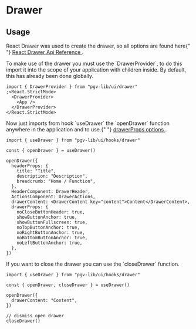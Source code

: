 

<Meta title="Components/Navigation/Drawer/Docs" />

# Drawer

## Usage

<p>
  React Drawer was used to create the drawer, so all options are found here{" "}
  <a href="https://mui.com/material-ui/api/drawer/" target="_blank">
    React Drawer Api Reference
  </a>
  .
</p>
<p>
  To make use of the drawer you must use the `DrawerProvider`, to do this import
  it into the scope of your application with children inside. By default, this
  has already been done globally.
</p>

```tsx
import { DrawerProvider } from "pgv-lib/ui/drawer"
;<React.StrictMode>
  <DrawerProvider>
    <App />
  </DrawerProvider>
</React.StrictMode>
```

<p>
  Now just imports from hook `useDrawer` the `openDrawer` function anywhere in
  the application and to use.{" "}
  <a href="https://mui.com/material-ui/api/drawer/" target="_blank">
    drawerProps options
  </a>
  .
</p>

```tsx
import { useDrawer } from "pgv-lib/ui/hooks/drawer"

const { openDrawer } = useDrawer()

openDrawer({
  headerProps: {
    title: "Title",
    description: "Description",
    breadcrumb: "Home / Function",
  },
  HeaderComponent: DrawerHeader,
  ActionsComponent: DrawerActions,
  drawerContent: <DrawerContent key="content">Content</DrawerContent>,
  drawerProps: {
    noCloseButtonHeader: true,
    showButtonAnchor: true,
    showButtonFullscreen: true,
    noTopButtonAnchor: true,
    noRightButtonAnchor: true,
    noBottomButtonAnchor: true,
    noLeftButtonAnchor: true,
  },
})
```

<p>If you want to close the drawer you can use the `closeDrawer` function.</p>

```tsx
import { useDrawer } from "pgv-lib/ui/hooks/drawer"

const { openDrawer, closeDrawer } = useDrawer()

openDrawer({
  drawerContent: "Content",
})

// dismiss open drawer
closeDrawer()
```
